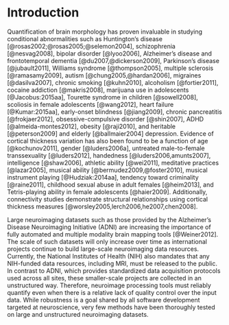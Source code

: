 
<!--

You can add internal comments which will not be reproduced using html comment delimiters.

-->

# Introduction

Quantification of brain morphology has proven invaluable in studying conditional
abnormalities such as Huntington's disease [@rosas2002;@rosas2005;@selemon2004],
schizophrenia [@nesvag2008], bipolar disorder [@lyoo2006],
Alzheimer's disease and frontotemporal dementia [@du2007,@dickerson2009],
Parkinson's disease [@jubault2011], Williams syndrome [@thompson2005],
multiple sclerosis [@ramasamy2009], autism [@chung2005,@hardan2006],
migraines [@dasilva2007], chronic smoking [@kuhn2010], alcoholism [@fortier2011],
cocaine addiction [@makris2008], marijuana use in adolescents [@Jacobus:2015aa],
Tourette syndrome in children [@sowell2008],
scoliosis in female adolescents [@wang2012],
heart failure [@Kumar:2015aa],
early-onset blindness [@jiang2009],
chronic pancreatitis [@frokjaer2012],
obsessive-compulsive disorder [@shin2007], ADHD [@almeida-montes2012], obesity [@raji2010],
and heritable [@peterson2009]
and elderly [@ballmaier2004] depression.  Evidence of cortical thickness
variation has also been found to be a function of age [@kochunov2011],
gender [@luders2006a], untreated
male-to-female transsexuality [@luders2012],  handedness
[@luders2006,amunts2007], intelligence [@shaw2006], athletic
ability [@wei2011], meditative practices [@lazar2005], musical ability [@bermudez2009,@foster2010],
musical instrument playing [@Hudziak:2014aa],
tendency toward criminality [@raine2011],
childhood sexual abuse in adult females [@heim2013],
and Tetris-playing
ability in female adolescents [@haier2009].  Additionally,
connectivity studies demonstrate structural
relationships using cortical thickness measures
[@worsley2005,lerch2006,he2007,chen2008].

Large neuroimaging datasets such as those provided by the Alzheimer's
Disease Neuroimaging Initiative (ADNI) are increasing the importance
of fully automated and multiple modality brain mapping tools
[@Weiner2012].  The scale of such datasets will only increase over
time as international projects continue to build
large-scale neuroimaging data resources.  Currently, the
National Institutes of Health (NIH) also mandates that any NIH-funded data
resources, including MRI, must be released to the public.  In contrast
to ADNI, which provides standardized data acquisition protocols used
across all sites, these smaller-scale projects are collected in an
unstructured way.  Therefore, neuroimage processing tools must
reliably quantify even when there is a relative lack of quality
control over the input data.  While robustness is a goal shared by all
software development targeted at neuroscience, very few methods have
been thoroughly tested on large and unstructured neuroimaging datasets.
